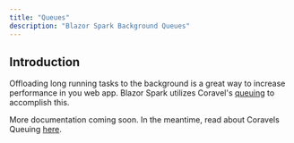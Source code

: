 ```yaml
---
title: "Queues"
description: "Blazor Spark Background Queues"
---
```


## Introduction
Offloading long running tasks to the background is a great way to increase performance in you web app. Blazor Spark utilizes Coravel's [queuing](https://docs.coravel.net/Queuing/) to accomplish this.

More documentation coming soon. In the meantime, read about Coravels Queuing [here](https://docs.coravel.net/Queuing/).